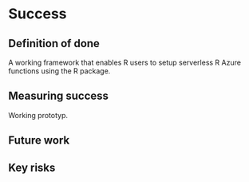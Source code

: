 # Success
<!-- 
Projects should have a definition of done that is measurable, and a thorough understanding going in of what the risks are to delivery 
-->

## Definition of done
<!-- 
What does success look like? 
-->

A working framework that enables R users to setup serverless R Azure functions using the R package. 

## Measuring success
<!-- 
How will we know when success is achieved, what markers can we use along the way 
-->

Working prototyp. 

## Future work
<!-- 
How could this be extended / developed in the future by yourself and/or the community in general?
-->


## Key risks
<!-- 
What sort of things could come up that can delay or break the project?

 - [ ] People
 - [ ] Processes
 - [ ] Tooling & Technology
 - [ ] Costs

-->


